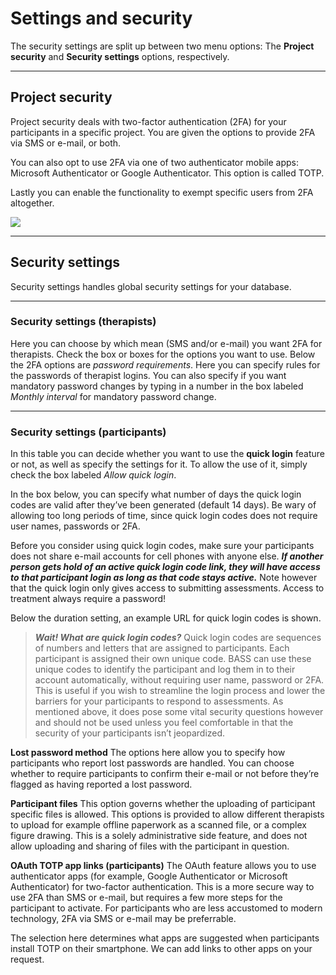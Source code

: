 # Settings and security {#settingssecurity}
The security settings are split up between two menu options: The **Project security** and **Security settings** options, respectively. 

<hr>

## Project security {#projectsecurity}

Project security deals with two-factor authentication (2FA) for your participants in a specific project. You are given the options to provide 2FA via SMS or e-mail, or both. 

You can also opt to use 2FA via one of two authenticator mobile apps: Microsoft Authenticator or Google Authenticator. This option is called TOTP.

Lastly you can  enable the functionality to exempt specific users from 2FA altogether.

![](images/projectsecurity.png)

<hr>

## Security settings {#securitysettings}

Security settings handles global security settings for your database.

<hr>

### Security settings (therapists) {#securitytherapists}

Here you can choose by which mean (SMS and/or e-mail) you want 2FA for therapists. Check the box or boxes for the options you want to use.
Below the 2FA options are *password requirements*. Here you can specify rules for the passwords of therapist logins. You can also specify if you want mandatory password changes by typing in a number in the box labeled *Monthly interval* for mandatory password change.

<hr>

### Security settings (participants) {#securityparticipants}

In this table you can decide whether you want to use the **quick login** feature or not, as well as specify the settings for it. To allow the use of it, simply check the box labeled *Allow quick login*.

In the box below, you can specify what number of days the quick login codes are valid after they’ve been generated (default 14 days). Be wary of allowing too long periods of time, since quick login codes does not require user names, passwords or 2FA. 

Before you consider using quick login codes, make sure your participants does not share e-mail accounts for cell phones with anyone else. ***If another person gets hold of an active quick login code link, they will have access to that participant login as long as that code stays active.*** Note however that the quick login only gives access to submitting assessments. Access to treatment always require a password!

Below the duration setting, an example URL for quick login codes is shown.

>***Wait! What are quick login codes?***
>Quick login codes are sequences of numbers and letters that are assigned to participants. Each participant is assigned their own unique code. BASS can use these unique codes to identify the participant and log them in to their account automatically, without requiring user name, password or 2FA. This is useful if you wish to streamline the login process and lower the barriers for your participants to respond to assessments. As mentioned above, it does pose some vital security questions however and should not be used unless you feel comfortable in that the security of your participants isn’t jeopardized.

**Lost password method**
The options here allow you to specify how participants who report lost passwords are handled. You can choose whether to require participants to confirm their e-mail or not before they’re flagged as having reported a lost password.

**Participant files**
This option governs whether the uploading of participant specific files is allowed. This options is provided to allow different therapists to upload for example offline paperwork as a scanned file, or a complex figure drawing. This is a solely administrative side feature, and does not allow uploading and sharing of files with the participant in question.

**OAuth TOTP app links (participants)**
The OAuth feature allows you to use authenticator apps (for example, Google Authenticator or Microsoft Authenticator) for two-factor authentication. This is a more secure way to use 2FA than SMS or e-mail, but requires a few more steps for the participant to activate. For participants who are less accustomed to modern technology, 2FA via SMS or e-mail may be preferrable.

The selection here determines what apps are suggested when participants install TOTP on their smartphone. We can add links to other apps on your request.